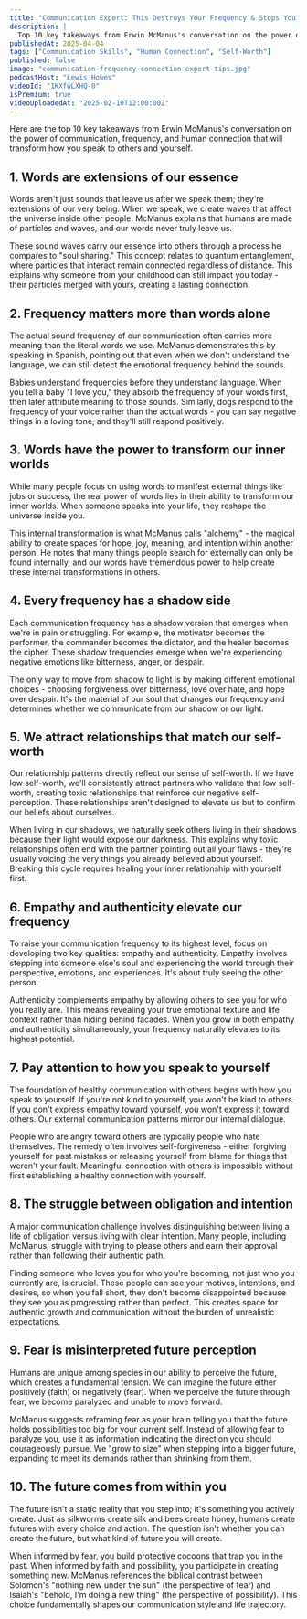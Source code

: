 ```yaml
---
title: "Communication Expert: This Destroys Your Frequency & Stops You From Connecting With Others!"
description: |
  Top 10 key takeaways from Erwin McManus's conversation on the power of communication, frequency, and human connection that will transform how you speak to others and yourself.
publishedAt: 2025-04-04
tags: ["Communication Skills", "Human Connection", "Self-Worth"]
published: false
image: "communication-frequency-connection-expert-tips.jpg"
podcastHost: "Lewis Howes"
videoId: "1KXfwLXHQ-0"
isPremium: true
videoUploadedAt: "2025-02-10T12:00:00Z"
---
```



<PodcastSummaryPageLayout frontmatter={frontmatter}>

Here are the top 10 key takeaways from Erwin McManus's conversation on the power of communication, frequency, and human connection that will transform how you speak to others and yourself.

## 1. Words are extensions of our essence

Words aren't just sounds that leave us after we speak them; they're extensions of our very being. When we speak, we create waves that affect the universe inside other people. McManus explains that humans are made of particles and waves, and our words never truly leave us.

These sound waves carry our essence into others through a process he compares to "soul sharing." This concept relates to quantum entanglement, where particles that interact remain connected regardless of distance. This explains why someone from your childhood can still impact you today - their particles merged with yours, creating a lasting connection.

## 2. Frequency matters more than words alone

The actual sound frequency of our communication often carries more meaning than the literal words we use. McManus demonstrates this by speaking in Spanish, pointing out that even when we don't understand the language, we can still detect the emotional frequency behind the sounds.

Babies understand frequencies before they understand language. When you tell a baby "I love you," they absorb the frequency of your words first, then later attribute meaning to those sounds. Similarly, dogs respond to the frequency of your voice rather than the actual words - you can say negative things in a loving tone, and they'll still respond positively.

## 3. Words have the power to transform our inner worlds

While many people focus on using words to manifest external things like jobs or success, the real power of words lies in their ability to transform our inner worlds. When someone speaks into your life, they reshape the universe inside you.

This internal transformation is what McManus calls "alchemy" - the magical ability to create spaces for hope, joy, meaning, and intention within another person. He notes that many things people search for externally can only be found internally, and our words have tremendous power to help create these internal transformations in others.

## 4. Every frequency has a shadow side

Each communication frequency has a shadow version that emerges when we're in pain or struggling. For example, the motivator becomes the performer, the commander becomes the dictator, and the healer becomes the cipher. These shadow frequencies emerge when we're experiencing negative emotions like bitterness, anger, or despair.

The only way to move from shadow to light is by making different emotional choices - choosing forgiveness over bitterness, love over hate, and hope over despair. It's the material of our soul that changes our frequency and determines whether we communicate from our shadow or our light.

## 5. We attract relationships that match our self-worth

Our relationship patterns directly reflect our sense of self-worth. If we have low self-worth, we'll consistently attract partners who validate that low self-worth, creating toxic relationships that reinforce our negative self-perception. These relationships aren't designed to elevate us but to confirm our beliefs about ourselves.

When living in our shadows, we naturally seek others living in their shadows because their light would expose our darkness. This explains why toxic relationships often end with the partner pointing out all your flaws - they're usually voicing the very things you already believed about yourself. Breaking this cycle requires healing your inner relationship with yourself first.

## 6. Empathy and authenticity elevate our frequency

To raise your communication frequency to its highest level, focus on developing two key qualities: empathy and authenticity. Empathy involves stepping into someone else's soul and experiencing the world through their perspective, emotions, and experiences. It's about truly seeing the other person.

Authenticity complements empathy by allowing others to see you for who you really are. This means revealing your true emotional texture and life context rather than hiding behind facades. When you grow in both empathy and authenticity simultaneously, your frequency naturally elevates to its highest potential.

## 7. Pay attention to how you speak to yourself

The foundation of healthy communication with others begins with how you speak to yourself. If you're not kind to yourself, you won't be kind to others. If you don't express empathy toward yourself, you won't express it toward others. Our external communication patterns mirror our internal dialogue.

People who are angry toward others are typically people who hate themselves. The remedy often involves self-forgiveness - either forgiving yourself for past mistakes or releasing yourself from blame for things that weren't your fault. Meaningful connection with others is impossible without first establishing a healthy connection with yourself.

## 8. The struggle between obligation and intention

A major communication challenge involves distinguishing between living a life of obligation versus living with clear intention. Many people, including McManus, struggle with trying to please others and earn their approval rather than following their authentic path.

Finding someone who loves you for who you're becoming, not just who you currently are, is crucial. These people can see your motives, intentions, and desires, so when you fall short, they don't become disappointed because they see you as progressing rather than perfect. This creates space for authentic growth and communication without the burden of unrealistic expectations.

## 9. Fear is misinterpreted future perception

Humans are unique among species in our ability to perceive the future, which creates a fundamental tension. We can imagine the future either positively (faith) or negatively (fear). When we perceive the future through fear, we become paralyzed and unable to move forward.

McManus suggests reframing fear as your brain telling you that the future holds possibilities too big for your current self. Instead of allowing fear to paralyze you, use it as information indicating the direction you should courageously pursue. We "grow to size" when stepping into a bigger future, expanding to meet its demands rather than shrinking from them.

## 10. The future comes from within you

The future isn't a static reality that you step into; it's something you actively create. Just as silkworms create silk and bees create honey, humans create futures with every choice and action. The question isn't whether you can create the future, but what kind of future you will create.

When informed by fear, you build protective cocoons that trap you in the past. When informed by faith and possibility, you participate in creating something new. McManus references the biblical contrast between Solomon's "nothing new under the sun" (the perspective of fear) and Isaiah's "behold, I'm doing a new thing" (the perspective of possibility). This choice fundamentally shapes our communication style and life trajectory.

</PodcastSummaryPageLayout>
